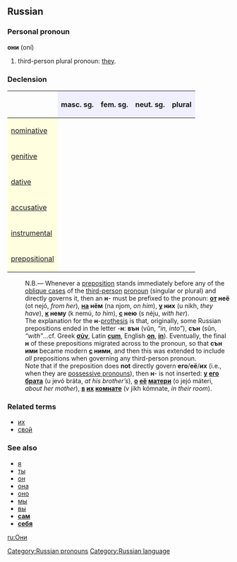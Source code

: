 ==Russian==
[[Category:Russian pronouns]]
===Personal pronoun===
'''они''' (oní)

# third-person plural pronoun: [[they]].

===Declension===
{| border="1" cellpadding="4" cellspacing="0"
!
! style="background-color: #EFEFFF" align="center"|masc. sg.
! style="background-color: #EFEFFF" align="center"|fem. sg.
! style="background-color: #EFEFFF" align="center"|neut. sg.
! style="background-color: #EFEFFF" align="center"|plural
|-
! style="background-color: #FFFFE0" align="left"|[[nominative case|nominative]]
| align="center"|{{Unicode|он}}
| align="center"|{{Unicode|она́}}
| align="center"|{{Unicode|оно́}}
| align="center"|{{Unicode|они́}}
|-
! style="background-color: #FFFFE0" align="left"|[[genitive case|genitive]]
| align="center"|{{Unicode|его́}}
| align="center"|{{Unicode|её}}
| align="center"|{{Unicode|его́}}
| align="center"|{{Unicode|их}}
|-
! style="background-color: #FFFFE0" align="left"|[[dative case|dative]]
| align="center"|{{Unicode|ему́}}
| align="center"|{{Unicode|ей}}
| align="center"|{{Unicode|ему́}}
| align="center"|{{Unicode|им}}
|-
! style="background-color: #FFFFE0" align="left"|[[accusative case|accusative]]
| align="center"|{{Unicode|его́}}
| align="center"|{{Unicode|её}}
| align="center"|{{Unicode|его́}}
| align="center"|{{Unicode|их}}
|-
! style="background-color: #FFFFE0" align="left"|[[instrumental case|instrumental]]
| align="center"|{{Unicode|им}}
| align="center"|{{Unicode|е́ю / ей}}
| align="center"|{{Unicode|им}}
| align="center"|{{Unicode|и́ми}}
|-
! style="background-color: #FFFFE0" align="left"|[[prepositional case|prepositional]]
| align="center"|{{Unicode|о нём}}
| align="center"|{{Unicode|о не́й}}
| align="center"|{{Unicode|о нём}}
| align="center"|{{Unicode|о ни́х}}
|}


:N.B.— Whenever a [[preposition]] stands immediately before any of the [[oblique case]]s of the [[third-person]] [[pronoun]] (singular or plural) and directly governs it, then an '''н'''- must be prefixed to the pronoun: '''[[от]] неё''' (ot nejó, ''from her''), '''[[на]] нём''' (na njom, ''on him''), '''[[у]] них''' (u nikh, ''they have''), '''[[к]] нему''' (k nemú, ''to him''), '''[[с]] нею''' (s néju, ''with her'').
:The explanation for the '''н'''-[[prothesis]] is that, originally, some Russian prepositions ended in the letter -'''н''': '''вън''' (vŭn, ''“in, into”''), '''сън''' (sŭn, ''“with”''...cf. Greek '''[[σύν]]''', Latin '''[[cum]]''', English '''[[on]]''', '''[[in]]'''). Eventually, the final '''н''' of these prepositions migrated across to the pronoun, so that '''сън ими''' became modern '''[[с]] ними''', and then this was extended to include ''all'' prepositions when governing any third-person pronoun.
:Note that if the preposition does '''not''' directly govern '''его'''/'''её'''/'''их''' (i.e., when they are [[possessive pronoun]]s), then '''н'''- is not inserted: '''[[у]] [[его]] [[брат|брата]]''' (u jevó bráta, ''at his brother’s''), '''[[о]] [[её]] [[мать|матери]]''' (o jejó máteri, ''about her mother''), '''[[в]] [[их]] [[комната|комнате]]''' (v jikh kómnate, ''in their room'').

===Related terms===
*[[их]]
*[[свой]]

===See also===
*[[я]]
*[[ты]]
*[[он]]
*[[она]]
*[[оно]]
*[[мы]]
*[[вы]]
*'''[[сам]]'''
*'''[[себя]]'''

[[Category:Russian language]]
[[ru:Они]]
